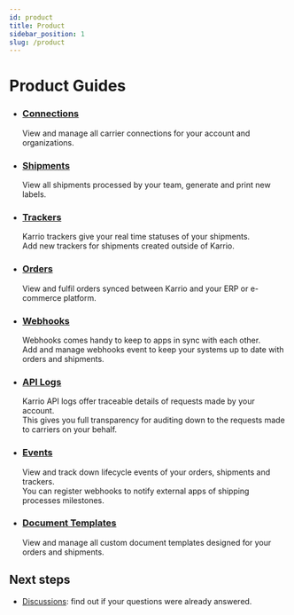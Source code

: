```yaml
---
id: product
title: Product
sidebar_position: 1
slug: /product
---
```


# Product Guides

- ### [Connections](/product/connections)

  View and manage all carrier connections for your account and organizations.

- ### [Shipments](/product/shipments)

  View all shipments processed by your team, generate and print new labels.

- ### [Trackers](/product/trackers)

  Karrio trackers give your real time statuses of your shipments.<br/>
  Add new trackers for shipments created outside of Karrio.

- ### [Orders](/product/orders)

  View and fulfil orders synced between Karrio and your ERP or e-commerce platform.

- ### [Webhooks](/product/webhooks)

  Webhooks comes handy to keep to apps in sync with each other. <br/>
  Add and manage webhooks event to keep your systems up to date with orders and shipments.

- ### [API Logs](/product/api-logs)

  Karrio API logs offer traceable details of requests made by your account. <br/>
  This gives you full transparency for auditing down to the requests made to carriers on your behalf.

- ### [Events](/product/events)

  View and track down lifecycle events of your orders, shipments and trackers. <br/>
  You can register webhooks to notify external apps of shipping processes milestones.

- ### [Document Templates](/product/document-templates)
  View and manage all custom document templates designed for your orders and shipments.

## Next steps

- [Discussions](https://github.com/karrioapi/karrio/discussions): find out if your questions were already answered.

